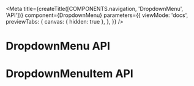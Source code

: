 
<Meta
  title={createTitle([COMPONENTS.navigation, 'DropdownMenu', 'API'])}
  component={DropdownMenu}
  parameters={{
    viewMode: 'docs',
    previewTabs: {
      canvas: { hidden: true },
    },
  }}
/>

# DropdownMenu API

<ArgsTable of={DropdownMenu} />

# DropdownMenuItem API

<ArgsTable of={DropdownMenuItem} />

